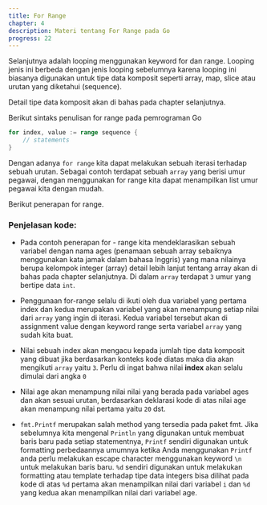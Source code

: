 ```yaml
---
title: For Range
chapter: 4
description: Materi tentang For Range pada Go
progress: 22
---
```


Selanjutnya adalah looping menggunakan keyword for dan range. Looping
jenis ini berbeda dengan jenis looping sebelumnya karena looping ini
biasanya digunakan untuk tipe data komposit seperti array, map, slice atau
urutan yang diketahui (sequence).

<Callout type="warning">Detail tipe data komposit akan di bahas pada chapter selanjutnya.</Callout>

Berikut sintaks penulisan for range pada pemrograman Go

```go showLineNumbers {1}
for index, value := range sequence {
    // statements
}
```

Dengan adanya `for range` kita dapat melakukan sebuah iterasi terhadap
sebuah urutan. Sebagai contoh terdapat sebuah `array` yang berisi umur
pegawai, dengan menggunakan for range kita dapat menampilkan list
umur pegawai kita dengan mudah.

Berikut penerapan for range.

<Compiler src="https://goplay.tools/snippet/zlHpht4WWpp" />

### Penjelasan kode:

- Pada contoh penerapan for - range kita mendeklarasikan sebuah
  variabel dengan nama ages (penamaan sebuah array sebaiknya
  menggunakan kata jamak dalam bahasa Inggris) yang mana nilainya
  berupa kelompok integer (array) detail lebih lanjut tentang array akan
  di bahas pada chapter selanjutnya. Di dalam `array` terdapat `3` umur
  yang bertipe data `int`.

- Penggunaan for-range selalu di ikuti oleh dua variabel yang pertama
  index dan kedua merupakan variabel yang akan menampung setiap
  nilai dari `array` yang ingin di iterasi. Kedua variabel tersebut akan di
  assignment value dengan keyword range serta variabel `array` yang
  sudah kita buat.

- Nilai sebuah index akan mengacu kepada jumlah tipe data komposit
  yang dibuat jika berdasarkan konteks kode diatas maka dia akan
  mengikuti `array` yaitu `3`. Perlu di ingat bahwa nilai **index** akan selalu
  dimulai dari angka `0`

- Nilai age akan menampung nilai nilai yang berada pada variabel ages
  dan akan sesuai urutan, berdasarkan deklarasi kode di atas nilai age
  akan menampung nilai pertama yaitu `20` dst.

- `fmt.Printf` merupakan salah method yang tersedia pada paket fmt. Jika
  sebelumnya kita mengenal `Println` yang digunakan untuk membuat
  baris baru pada setiap statementnya, `Printf` sendiri digunakan untuk
  formatting perbedaannya umumnya ketika Anda menggunakan `Printf`
  anda perlu melakukan escape character menggunakan keyword `\n`
  untuk melakukan baris baru. `%d` sendiri digunakan untuk melakukan
  formatting atau template terhadap tipe data integers bisa dilihat pada
  kode di atas `%d` pertama akan menampilkan nilai dari variabel `i` dan
  `%d` yang kedua akan menampilkan nilai dari variabel age.
